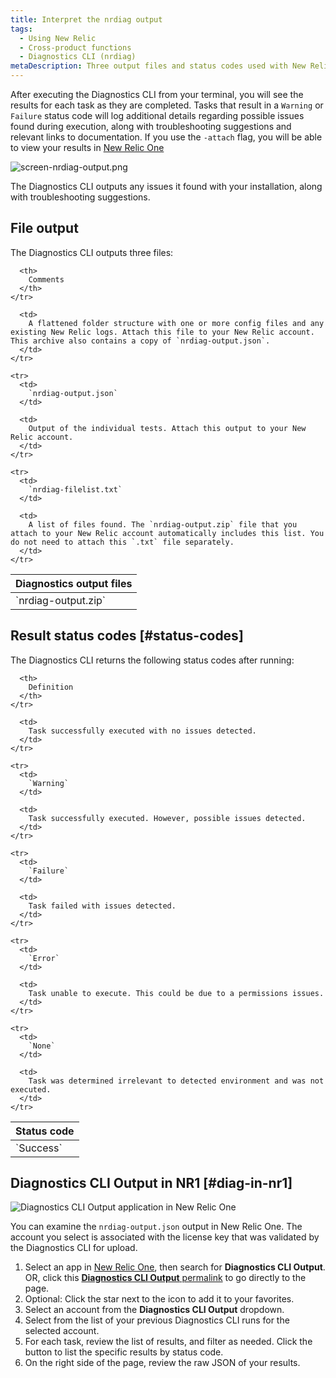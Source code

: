 ```yaml
---
title: Interpret the nrdiag output
tags:
  - Using New Relic
  - Cross-product functions
  - Diagnostics CLI (nrdiag)
metaDescription: Three output files and status codes used with New Relic Diagnostics (nrdiag).
---
```


After executing the Diagnostics CLI from your terminal, you will see the results for each task as they are completed. Tasks that result in a `Warning` or `Failure` status code will log additional details regarding possible issues found during execution, along with troubleshooting suggestions and relevant links to documentation. If you use the `-attach` flag, you will be able to view your results in [New Relic One](/docs/using-new-relic/cross-product-functions/diagnostics-cli-nrdiag/interpret-nrdiag-output/#diag-in-nr1)

![screen-nrdiag-output.png](./images/screen-nrdiag-output_0.png "screen-nrdiag-output.png")

<figcaption>
  The Diagnostics CLI outputs any issues it found with your installation, along with troubleshooting suggestions.
</figcaption>

## File output

The Diagnostics CLI outputs three files:

<table>
  <thead>
    <tr>
      <th style={{ width: "200px" }}>
        Diagnostics output files
      </th>

      <th>
        Comments
      </th>
    </tr>
  </thead>

  <tbody>
    <tr>
      <td>
        `nrdiag-output.zip`
      </td>

      <td>
        A flattened folder structure with one or more config files and any existing New Relic logs. Attach this file to your New Relic account. This archive also contains a copy of `nrdiag-output.json`.
      </td>
    </tr>

    <tr>
      <td>
        `nrdiag-output.json`
      </td>

      <td>
        Output of the individual tests. Attach this output to your New Relic account.
      </td>
    </tr>

    <tr>
      <td>
        `nrdiag-filelist.txt`
      </td>

      <td>
        A list of files found. The `nrdiag-output.zip` file that you attach to your New Relic account automatically includes this list. You do not need to attach this `.txt` file separately.
      </td>
    </tr>
  </tbody>
</table>

## Result status codes [#status-codes]

The Diagnostics CLI returns the following status codes after running:

<table>
  <thead>
    <tr>
      <th style={{ width: "125px" }}>
        Status code
      </th>

      <th>
        Definition
      </th>
    </tr>
  </thead>

  <tbody>
    <tr>
      <td>
        `Success`
      </td>

      <td>
        Task successfully executed with no issues detected.
      </td>
    </tr>

    <tr>
      <td>
        `Warning`
      </td>

      <td>
        Task successfully executed. However, possible issues detected.
      </td>
    </tr>

    <tr>
      <td>
        `Failure`
      </td>

      <td>
        Task failed with issues detected.
      </td>
    </tr>

    <tr>
      <td>
        `Error`
      </td>

      <td>
        Task unable to execute. This could be due to a permissions issues.
      </td>
    </tr>

    <tr>
      <td>
        `None`
      </td>

      <td>
        Task was determined irrelevant to detected environment and was not executed.
      </td>
    </tr>
  </tbody>
</table>

## Diagnostics CLI Output in NR1 [#diag-in-nr1]

![Diagnostics CLI Output application in New Relic One](./images/left-sidebar-nerdlet-diag.png "Diagnostics CLI Output application in New Relic One")

You can examine the `nrdiag-output.json` output in New Relic One. The account you select is associated with the license key that was validated by the Diagnostics CLI for upload.

1. Select an app in [New Relic One](https://one.newrelic.com), then search for **Diagnostics CLI Output**. OR, click this [**Diagnostics CLI Output** permalink](https://onenr.io/0x0jldL3EjW) to go directly to the page.
2. Optional: Click the star next to the icon to add it to your favorites.
3. Select an account from the **Diagnostics CLI Output** dropdown.
4. Select from the list of your previous Diagnostics CLI runs for the selected account.
5. For each task, review the list of results, and filter as needed. Click the button to list the specific results by status code.
6. On the right side of the page, review the raw JSON of your results.
